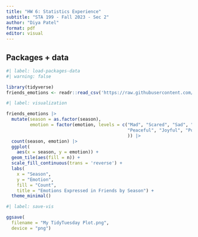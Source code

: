 ```yaml
---
title: "HW 6: Statistics Experience"
subtitle: "STA 199 - Fall 2023 - Sec 2"
author: "Diya Patel"
format: pdf
editor: visual
---
```


## Packages + data

```r
#| label: load-packages-data
#| warning: false

library(tidyverse)
friends_emotions <- readr::read_csv('https://raw.githubusercontent.com/rfordatascience/tidytuesday/master/data/2020/2020-09-08/friends_emotions.csv')

```


```r
#| label: visualization

friends_emotions |>
  mutate(season = as.factor(season),
         emotion = factor(emotion, levels = c("Mad", "Scared", "Sad", "Neutral",
                                              "Peaceful", "Joyful", "Powerful")
                                              )) |>
  count(season, emotion) |>
  ggplot(
    aes(x = season, y = emotion)) +
  geom_tile(aes(fill = n)) +
  scale_fill_continuous(trans = 'reverse') +
  labs(
    x = "Season",
    y = "Emotion",
    fill = "Count",
    title = "Emotions Expressed in Friends by Season") +
  theme_minimal()
```


```r
#| label: save-vis

ggsave(
  filename = "My TidyTuesday Plot.png",
  device = "png")
```

